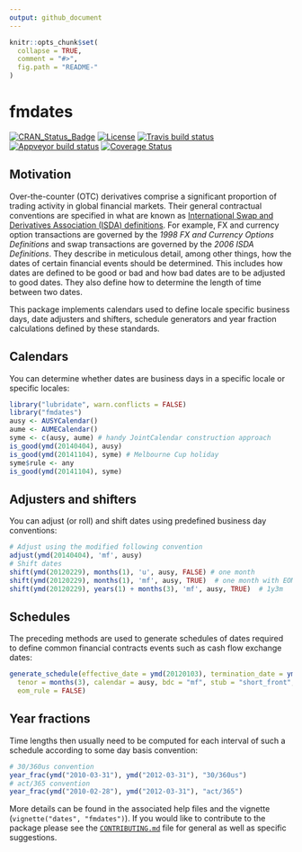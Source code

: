 ```yaml
---
output: github_document
---
```


<!-- README.md is generated from README.Rmd. Please edit that file -->

```r
knitr::opts_chunk$set(
  collapse = TRUE,
  comment = "#>",
  fig.path = "README-"
)
```

# fmdates

[![CRAN_Status_Badge](http://www.r-pkg.org/badges/version/fmdates)](https://cran.r-project.org/package=fmdates) [![License](https://img.shields.io/badge/license-GPL--2-blue.svg)](http://choosealicense.com/licenses/gpl-2.0/) [![Travis build status](https://travis-ci.org/imanuelcostigan/fmdates.svg?branch=master)](https://travis-ci.org/imanuelcostigan/fmdates) [![Appveyor build status](https://ci.appveyor.com/api/projects/status/i8io32eoft5rsb6n/branch/master?svg=true)](https://ci.appveyor.com/project/imanuelcostigan/fmdates/branch/master) [![Coverage Status](https://img.shields.io/codecov/c/github/imanuelcostigan/fmdates/master.svg)](https://codecov.io/github/imanuelcostigan/fmdates?branch=master)

## Motivation

Over-the-counter (OTC) derivatives comprise a significant proportion of trading activity in global financial markets. Their general contractual conventions are specified in what are known as [International Swap and Derivatives Association (ISDA) definitions](https://www.isda.org/books/). For example, FX and currency option transactions are governed by the *1998 FX and Currency Options Definitions* and swap transactions are governed by the *2006 ISDA Definitions*. They describe in meticulous detail, among other things, how the dates of certain financial events should be determined. This includes how dates are defined to be good or bad and how bad dates are to be adjusted to good dates. They also define how to determine the length of time between two dates.

This package implements calendars used to define locale specific business days, date adjusters and shifters, schedule generators and year fraction calculations defined by these standards.


## Calendars

You can determine whether dates are business days in a specific locale or specific locales:

```r
library("lubridate", warn.conflicts = FALSE)
library("fmdates")
ausy <- AUSYCalendar()
aume <- AUMECalendar()
syme <- c(ausy, aume) # handy JointCalendar construction approach
is_good(ymd(20140404), ausy)
is_good(ymd(20141104), syme) # Melbourne Cup holiday
syme$rule <- any
is_good(ymd(20141104), syme)
```

## Adjusters and shifters

You can adjust (or roll) and shift dates using predefined business day conventions:

```r
# Adjust using the modified following convention
adjust(ymd(20140404), 'mf', ausy)
# Shift dates
shift(ymd(20120229), months(1), 'u', ausy, FALSE) # one month
shift(ymd(20120229), months(1), 'mf', ausy, TRUE)  # one month with EOM rule
shift(ymd(20120229), years(1) + months(3), 'mf', ausy, TRUE)  # 1y3m
```

## Schedules

The preceding methods are used to generate schedules of dates required to define common financial contracts events such as cash flow exchange dates:

```r
generate_schedule(effective_date = ymd(20120103), termination_date = ymd(20130103), 
  tenor = months(3), calendar = ausy, bdc = "mf", stub = "short_front", 
  eom_rule = FALSE)
```


## Year fractions

Time lengths then usually need to be computed for each interval of such a schedule according to some day basis convention:

```r
# 30/360us convention
year_frac(ymd("2010-03-31"), ymd("2012-03-31"), "30/360us")
# act/365 convention
year_frac(ymd("2010-02-28"), ymd("2012-03-31"), "act/365")
```

More details can be found in the associated help files and the vignette (`vignette("dates", "fmdates")`). If you would like to contribute to the package please see the [`CONTRIBUTING.md`](https://github.com/imanuelcostigan/fmdates/blob/master/CONTRIBUTING.md) file for general as well as specific suggestions.